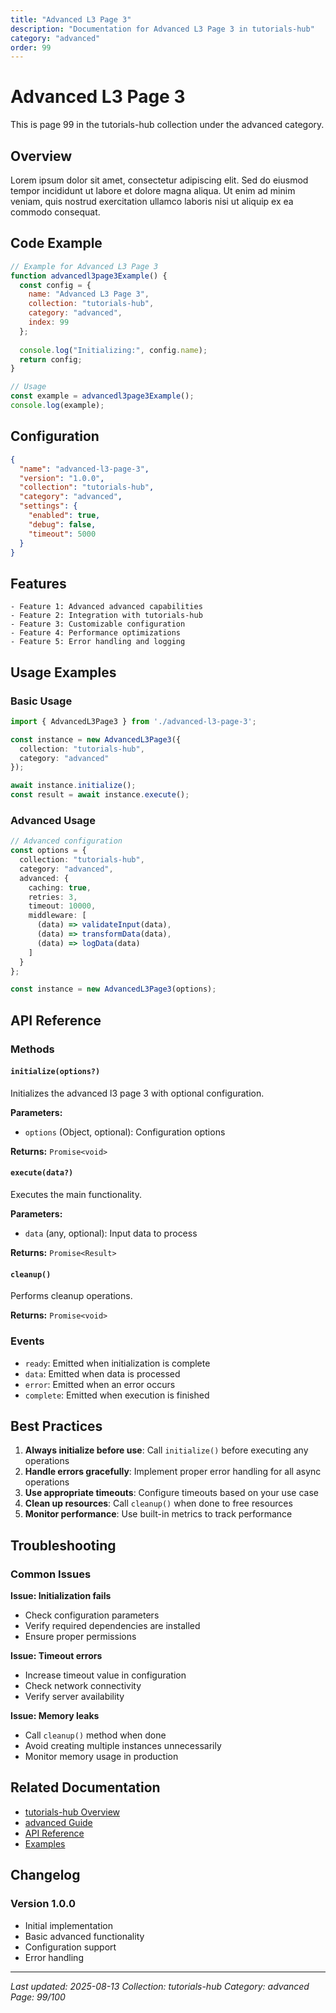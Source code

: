```yaml
---
title: "Advanced L3 Page 3"
description: "Documentation for Advanced L3 Page 3 in tutorials-hub"
category: "advanced"
order: 99
---
```


# Advanced L3 Page 3

This is page 99 in the tutorials-hub collection under the advanced category.

## Overview

Lorem ipsum dolor sit amet, consectetur adipiscing elit. Sed do eiusmod tempor incididunt ut labore et dolore magna aliqua. Ut enim ad minim veniam, quis nostrud exercitation ullamco laboris nisi ut aliquip ex ea commodo consequat.

## Code Example

```javascript
// Example for Advanced L3 Page 3
function advancedl3page3Example() {
  const config = {
    name: "Advanced L3 Page 3",
    collection: "tutorials-hub",
    category: "advanced",
    index: 99
  };
  
  console.log("Initializing:", config.name);
  return config;
}

// Usage
const example = advancedl3page3Example();
console.log(example);
```

## Configuration

```json
{
  "name": "advanced-l3-page-3",
  "version": "1.0.0",
  "collection": "tutorials-hub",
  "category": "advanced",
  "settings": {
    "enabled": true,
    "debug": false,
    "timeout": 5000
  }
}
```

## Features

    - Feature 1: Advanced advanced capabilities
    - Feature 2: Integration with tutorials-hub
    - Feature 3: Customizable configuration
    - Feature 4: Performance optimizations
    - Feature 5: Error handling and logging

## Usage Examples

### Basic Usage

```typescript
import { AdvancedL3Page3 } from './advanced-l3-page-3';

const instance = new AdvancedL3Page3({
  collection: "tutorials-hub",
  category: "advanced"
});

await instance.initialize();
const result = await instance.execute();
```

### Advanced Usage

```typescript
// Advanced configuration
const options = {
  collection: "tutorials-hub",
  category: "advanced",
  advanced: {
    caching: true,
    retries: 3,
    timeout: 10000,
    middleware: [
      (data) => validateInput(data),
      (data) => transformData(data),
      (data) => logData(data)
    ]
  }
};

const instance = new AdvancedL3Page3(options);
```

## API Reference

### Methods

#### `initialize(options?)`

Initializes the advanced l3 page 3 with optional configuration.

**Parameters:**
- `options` (Object, optional): Configuration options

**Returns:** `Promise<void>`

#### `execute(data?)`

Executes the main functionality.

**Parameters:**
- `data` (any, optional): Input data to process

**Returns:** `Promise<Result>`

#### `cleanup()`

Performs cleanup operations.

**Returns:** `Promise<void>`

### Events

- `ready`: Emitted when initialization is complete
- `data`: Emitted when data is processed
- `error`: Emitted when an error occurs
- `complete`: Emitted when execution is finished

## Best Practices

1. **Always initialize before use**: Call `initialize()` before executing any operations
2. **Handle errors gracefully**: Implement proper error handling for all async operations
3. **Use appropriate timeouts**: Configure timeouts based on your use case
4. **Clean up resources**: Call `cleanup()` when done to free resources
5. **Monitor performance**: Use built-in metrics to track performance

## Troubleshooting

### Common Issues

**Issue: Initialization fails**
- Check configuration parameters
- Verify required dependencies are installed
- Ensure proper permissions

**Issue: Timeout errors**
- Increase timeout value in configuration
- Check network connectivity
- Verify server availability

**Issue: Memory leaks**
- Call `cleanup()` method when done
- Avoid creating multiple instances unnecessarily
- Monitor memory usage in production

## Related Documentation

- [tutorials-hub Overview](../index)
- [advanced Guide](../advanced/index)
- [API Reference](../api/index)
- [Examples](../examples/index)

## Changelog

### Version 1.0.0
- Initial implementation
- Basic advanced functionality
- Configuration support
- Error handling

---

*Last updated: 2025-08-13*
*Collection: tutorials-hub*
*Category: advanced*
*Page: 99/100*
